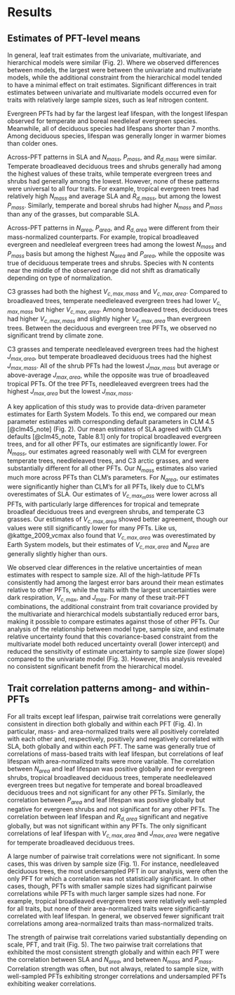 # Results

## Estimates of PFT-level means

In general, leaf trait estimates from the univariate, multivariate, and hierarchical models were similar (Fig.\ 2).
Where we observed differences between models, the largest were between the univariate and multivariate models, while the additional constraint from the hierarchical model tended to have a minimal effect on trait estimates.
Significant differences in trait estimates between univariate and multivariate models occurred even for traits with relatively large sample sizes, such as leaf nitrogen content.

Evergreen PFTs had by far the largest leaf lifespan, with the longest lifespan observed for temperate and boreal needleleaf evergreen species.
Meanwhile, all of deciduous species had lifespans shorter than 7 months.
Among deciduous species, lifespan was generally longer in warmer biomes than colder ones.

Across-PFT patterns in SLA and $N_{mass}$, $P_{mass}$, and $R_{d,mass}$ were similar.
Temperate broadleaved deciduous trees and shrubs generally had among the highest values of these traits, while temperate evergreen trees and shrubs had generally among the lowest.
However, none of these patterns were universal to all four traits.
For example, tropical evergreen trees had relatively high $N_{mass}$ and average SLA and $R_{d,mass}$, but among the lowest $P_{mass}$.
Similarly, temperate and boreal shrubs had higher $N_{mass}$ and $P_{mass}$ than any of the grasses, but comparable SLA.

Across-PFT patterns in $N_{area}$, $P_{area}$, and $R_{d,area}$ were different from their mass-normalized counterparts.
For example, tropical broadleaved evergreen and needleleaf evergreen trees had among the lowest $N_{mass}$ and $P_{mass}$ basis but among the highest $N_{area}$ and $P_{area}$, while the opposite was true of deciduous temperate trees and shrubs.
Species with N contents near the middle of the observed range did not shift as dramatically depending on type of normalization.

C3 grasses had both the highest $V_{c,max,mass}$ and $V_{c,max,area}$.
Compared to broadleaved trees, temperate needleleaved evergreen trees had lower $V_{c,max,mass}$ but higher $V_{c,max,area}$.
Among broadleaved trees, deciduous trees had higher $V_{c,max,mass}$ and slightly higher $V_{c,max,area}$ than evergreen trees.
Between the deciduous and evergreen tree PFTs, we observed no significant trend by climate zone.

C3 grasses and temperate needleleaved evergreen trees had the highest $J_{max,area}$, but temperate broadleaved deciduous trees had the highest $J_{max,mass}$.
All of the shrub PFTs had the lowest $J_{max,mass}$ but average or above-average $J_{max,area}$, while the opposite was true of broadleaved tropical PFTs.
Of the tree PFTs, needleleaved evergreen trees had the highest $J_{max,area}$ but the lowest $J_{max,mass}$.

A key application of this study was to provide data-driven parameter estimates for Earth System Models.
To this end, we compared our mean parameter estimates with corresponding default parameters in CLM 4.5 [@clm45_note] (Fig.\ 2).
Our mean estimates of SLA agreed with CLM's defaults [@clm45_note, Table 8.1] only for tropical broadleaved evergreen trees, and for all other PFTs, our estimates are significantly lower.
For $N_{mass}$, our estimates agreed reasonably well with CLM for evergreen temperate trees, needleleaved trees, and C3 arctic grasses, and were substantially different for all other PFTs.
Our $N_{mass}$ estimates also varied much more across PFTs than CLM's parameters.
For $N_{area}$, our estimates were significantly higher than CLM's for all PFTs, likely due to CLM's overestimates of SLA.
Our estimates of $V_{c,max_mass}$ were lower across all PFTs, with particularly large differences for tropical and temeprate broadleaf deciduous trees and evergreen shrubs, and temperate C3 grasses.
Our estimates of $V_{c,max,area}$ showed better agreement, though our values were still significantly lower for many PFTs.
Like us, @kattge_2009_vcmax also found that $V_{c,max,area}$ was overestimated by Earth System models,
but their estimates of $V_{c,max,area}$ and $N_{area}$ are generally slightly higher than ours.

We observed clear differences in the relative uncertainties of mean estimates with respect to sample size.
All of the high-latitude PFTs consistently had among the largest error bars around their mean estimates relative to other PFTs, while the traits with the largest uncertainties were dark respiration, $V_{c,max}$, and $J_{max}$.
For many of these trait-PFT combinations, the additional constraint from trait covariance provided by the multivariate and hierarchical models substantially reduced error bars, making it possible to compare estimates against those of other PFTs.
Our analysis of the relationship between model type, sample size, and estimate relative uncertainty found that this covariance-based constraint from the multivariate model both reduced uncertainty overall (lower intercept) and reduced the sensitivity of estimate uncertainty to sample size (lower slope) compared to the univariate model (Fig.\ 3).
However, this analysis revealed no consistent significant benefit from the hierarchical model.


## Trait correlation patterns among- and within-PFTs

For all traits except leaf lifespan, pairwise trait correlations were generally consistent in direction both globally and within each PFT (Fig.\ 4).
In particular, mass- and area-normalized traits were all positively correlated with each other and, respectively, positively and negatively correlated with SLA, both globally and within each PFT.
The same was generally true of correlations of mass-based traits with leaf lifespan, but correlations of leaf lifespan with area-normalized traits were more variable.
The correlation between $N_{area}$ and leaf lifespan was positive globally and for evergreen shrubs, tropical broadleaved deciduous trees, temperate needleleaved evergreen trees but negative for temperate and boreal broadleaved deciduous trees and not significant for any other PFTs.
Similarly, the correlation between $P_{area}$ and leaf lifespan was positive globally but negative for evergreen shrubs and not significant for any other PFTs.
The correlation between leaf lifespan and $R_{d,area}$ significant and negative globally, but was not significant within any PFTs.
The only significant correlations of leaf lifespan with $V_{c,max,area}$ and $J_{max,area}$ were negative for temperate broadleaved deciduous trees.

A large number of pairwise trait correlations were not significant.
In some cases, this was driven by sample size (Fig.\ 1).
For instance, needleleaved deciduous trees, the most undersampled PFT in our analysis, were often the only PFT for which a correlation was not statistically significant.
In other cases, though, PFTs with smaller sample sizes had significant pairwise correlations while PFTs with much larger sample sizes had none.
For example, tropical broadleaved evergreen trees were relatively well-sampled for all traits, but none of their area-normalized traits were significantly correlated with leaf lifespan.
In general, we observed fewer significant trait correlations among area-normalized traits than mass-normalized traits. 

The strength of pairwise trait correlations varied substantially depending on scale, PFT, and trait (Fig.\ 5).
The two pairwise trait correlations that exhibited the most consistent strength globally and within each PFT were the correlation between SLA and $N_{area}$, and between $N_{mass}$ and $P_{mass}$.
Correlation strength was often, but not always, related to sample size, with well-sampled PFTs exhibiting stronger correlations and undersampled PFTs exhibiting weaker correlations.
